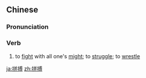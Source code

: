==Chinese==
{{zh-forms}}

===Pronunciation===
{{zh-pron
|m=pīnbó
|c=ping3 bok3
|mn=qz,xm,zz:pheng-pok
|ma=Zh-pinbó.ogg
|cat=v
}}

===Verb===
{{zh-verb}}

# to [[fight]] with all one's [[might]]; to [[struggle]]; to [[wrestle]]

{{zh-cat|Advanced}}

[[ja:拼搏]]
[[zh:拼搏]]